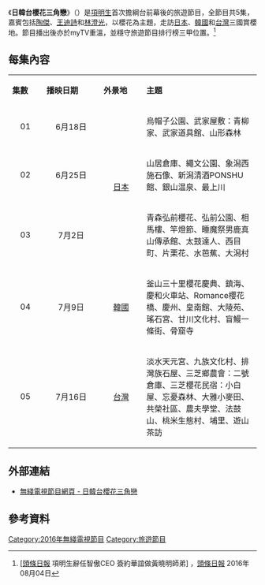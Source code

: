 {{advert|time=2016-08-14T12:36:42+00:00}}
{{newsrelease|time=2016-08-14T12:36:42+00:00}}
{{無綫節目
| 中文節目名=日韓台櫻花三角戀
| 英文節目名={{lang|en|Sakura Blooming in Jakontai}}
| 圖片=
| 無綫電視J5台首播日期=2016年6月18日－7月16日
| 無綫電視J5台首播時間=逢星期六 19:30－20:00（連廣告）
| 監製=[[項明生|項明生]]
| 節目策劃=[[項明生|項明生]]
| 撰稿=[[項明生|項明生]]
| 攝影=[[李英傑|李英傑]]、[[張玉靈|張玉靈]]
| 編導=[[李英傑|李英傑]]
| 集數=5
| 類型=旅遊
| 主持=[[項明生|項明生]]、[[陶傑|陶傑]]、[[林澄光|林澄光]]、[[王迪詩|王迪詩]]
| 網頁=http://programme.tvb.com/foodandtravel/sakurabloominginjakontai/
}}
《'''日韓台櫻花三角戀'''》（{{lang-en|'''Sakura Blooming in Jakontai'''}}）是[[項明生|項明生]]首次擔綱台前幕後的旅遊節目，全節目共5集，嘉賓包括[[陶傑|陶傑]]、[[王迪詩|王迪詩]]和[[林澄光|林澄光]]，以櫻花為主題，走訪[[日本|日本]]、[[韓國|韓國]]和[[台灣|台灣]]三國賞櫻地。節目播出後亦於myTV重溫，並穩守旅遊節目排行榜三甲位置。<ref>[http://www.msn.com/zh-hk/entertainment/news/%EF%BB%BF%E9%A6%96%E5%81%9A%E7%9B%A3%E8%A3%BD%E6%97%85%E9%81%8A%E7%AF%80%E7%9B%AE%E5%8F%97%E6%AD%A1%E8%BF%8E-%E9%A0%85%E6%98%8E%E7%94%9F%E5%86%8D%E6%8A%95%E8%B3%8740%E8%90%AC%E6%8B%8D%E6%AD%90%E9%81%8A%E7%AF%80%E7%9B%AE/ar-BBvh8DL [頭條日報] 項明生辭任智傲CEO 簽約華誼做黃曉明師弟] {{Wayback|url=http://www.msn.com/zh-hk/entertainment/news/%EF%BB%BF%E9%A6%96%E5%81%9A%E7%9B%A3%E8%A3%BD%E6%97%85%E9%81%8A%E7%AF%80%E7%9B%AE%E5%8F%97%E6%AD%A1%E8%BF%8E-%E9%A0%85%E6%98%8E%E7%94%9F%E5%86%8D%E6%8A%95%E8%B3%8740%E8%90%AC%E6%8B%8D%E6%AD%90%E9%81%8A%E7%AF%80%E7%9B%AE/ar-BBvh8DL |date=20160822132031 }}，[[頭條日報|頭條日報]] 2016年08月04日</ref>

==每集內容==
{|class="wikitable" style="width:55%; font-size: 14px;"
|- style="background:cornflowerblue; color:white" align=center
|style="width:5%"|'''集數'''||style="width:10%"|'''播映日期'''||style="width:7.5%"|'''外景地'''||style="width:20%"|'''主題'''
|-
|align=center| 01 ||align=center| 6月18日 ||rowspan="3" align=center| [[日本|日本]]||烏帽子公園、武家屋敷：青柳家、武家道具館、山形森林
|-
|align=center| 02 ||align=center| 6月25日 ||山居倉庫、繩文公園、象潟西施石像、新潟清酒PONSHU館、銀山温泉、最上川
|-
|align=center| 03 ||align=center| 7月2日 ||青森弘前櫻花、弘前公園、相馬樓、竿燈節、睡魔祭男鹿真山傳承館、太鼓達人、西目町、片栗花、水芭蕉、大潟村
|-
|align=center| 04 ||align=center| 7月9日 ||align=center|[[韓國|韓國]]||釜山三十里櫻花慶典、鎮海、慶和火車站、Romance櫻花橋、慶州、皇南館、大陵苑、瑤石宮、甘川文化村、盲鰻一條街、骨窟寺
|-
|align=center| 05 ||align=center| 7月16日 ||align=center|[[台灣|台灣]]||淡水天元宮、九族文化村、排灣族石屋、三芝鄉農會：二號倉庫、三芝櫻花民宿：小白屋、忘憂森林、大雅小麥田、共榮社區、農夫學堂、法鼓山、桃米生態村、埔里、遊山茶訪
|}

==外部連結==
*[http://programme.tvb.com/foodandtravel/sakurabloominginjakontai 無綫電視節目網頁 - 日韓台櫻花三角戀] {{Wayback|url=http://programme.tvb.com/foodandtravel/sakurabloominginjakontai |date=20191203183928 }}

==參考資料==
{{reflist|2}}

[[Category:2016年無綫電視節目|Category:2016年無綫電視節目]]
[[Category:旅遊節目|Category:旅遊節目]]